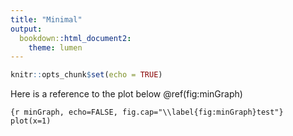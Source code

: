 ```yaml
---
title: "Minimal"
output: 
  bookdown::html_document2:
    theme: lumen
---
```


```r
knitr::opts_chunk$set(echo = TRUE)
```

Here is a reference to the plot below \@ref(fig:minGraph)

```{r minGraph, echo=FALSE, fig.cap="\\label{fig:minGraph}test"}
plot(x=1)
```